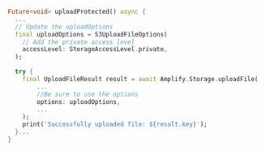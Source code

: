 ```dart
Future<void> uploadProtected() async {
  ...
  // Update the uploadOptions
  final uploadOptions = S3UploadFileOptions(
    // Add the private access level
    accessLevel: StorageAccessLevel.private,
  );

  try {
    final UploadFileResult result = await Amplify.Storage.uploadFile(
        ...
        //Be sure to use the options
        options: uploadOptions,
        ...
    );
    print('Successfully uploaded file: ${result.key}');
  }...
}
```
